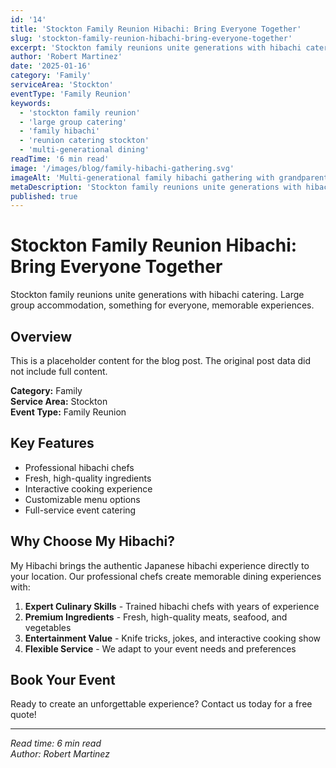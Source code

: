 ```yaml
---
id: '14'
title: 'Stockton Family Reunion Hibachi: Bring Everyone Together'
slug: 'stockton-family-reunion-hibachi-bring-everyone-together'
excerpt: 'Stockton family reunions unite generations with hibachi catering. Large group accommodation, something for everyone, memorable experiences.'
author: 'Robert Martinez'
date: '2025-01-16'
category: 'Family'
serviceArea: 'Stockton'
eventType: 'Family Reunion'
keywords:
  - 'stockton family reunion'
  - 'large group catering'
  - 'family hibachi'
  - 'reunion catering stockton'
  - 'multi-generational dining'
readTime: '6 min read'
image: '/images/blog/family-hibachi-gathering.svg'
imageAlt: 'Multi-generational family hibachi gathering with grandparents, parents, and children around large table'
metaDescription: 'Stockton family reunions unite generations with hibachi catering. Large group accommodation, something for everyone, memorable experiences.'
published: true
---
```


# Stockton Family Reunion Hibachi: Bring Everyone Together

Stockton family reunions unite generations with hibachi catering. Large group accommodation, something for everyone, memorable experiences.

## Overview

This is a placeholder content for the blog post. The original post data did not include full content.

**Category:** Family  
**Service Area:** Stockton  
**Event Type:** Family Reunion

## Key Features

- Professional hibachi chefs
- Fresh, high-quality ingredients
- Interactive cooking experience
- Customizable menu options
- Full-service event catering

## Why Choose My Hibachi?

My Hibachi brings the authentic Japanese hibachi experience directly to your location. Our professional chefs create memorable dining experiences with:

1. **Expert Culinary Skills** - Trained hibachi chefs with years of experience
2. **Premium Ingredients** - Fresh, high-quality meats, seafood, and vegetables
3. **Entertainment Value** - Knife tricks, jokes, and interactive cooking show
4. **Flexible Service** - We adapt to your event needs and preferences

## Book Your Event

Ready to create an unforgettable experience? Contact us today for a free quote!

---

*Read time: 6 min read*  
*Author: Robert Martinez*

